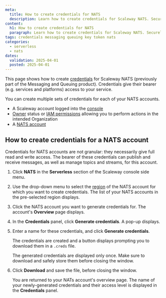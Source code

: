 ```yaml
---
meta:
  title: How to create credentials for NATS
  description: Learn how to create credentials for Scaleway NATS. Securely manage access, and ensure seamless integration with this step-by-step guide.
content:
  h1: How to create credentials for NATS
  paragraph: Learn how to create credentials for Scaleway NATS. Securely manage access, and ensure seamless integration with this step-by-step guide.
tags: credentials messaging queuing key token nats
categories:
  - serverless
  - nats 
dates:
  validation: 2025-04-01
  posted: 2025-04-01
---
```


This page shows how to create [credentials](/nats/concepts/#credentials) for Scaleway NATS (previously part of the Messaging and Queuing product). Credentials give their bearer (e.g. services and platforms) access to your service. 

You can create multiple sets of credentials for each of your NATS accounts.

<Macro id="requirements" />

- A Scaleway account logged into the [console](https://console.scaleway.com)
- [Owner](/iam/concepts/#owner) status or [IAM permissions](/iam/concepts/#permission) allowing you to perform actions in the intended Organization
- A [NATS account](/nats/how-to/create-account/)

## How to create credentials for a NATS account

Credentials for NATS accounts are not granular: they necessarily give full read and write access. The bearer of these credentials can publish and receive messages, as well as manage topics and streams, for this account.

1. Click **NATS** in the **Serverless** section of the Scaleway console side menu. 

2. Use the drop-down menu to select the [region](/nats/concepts/#region) of the NATS account for which you want to create credentials. The list of your NATS accounts in the pre-selected region displays.

3. Click the NATS account you want to generate credentials for. The account's **Overview** page displays.

    <Lightbox src="scaleway-nats-overview.webp" alt="In the Scaleway console, the Overview tab of a NATS account is displayed. Three panels are visible: account information (URL and region), Credentials, adn Delete NATS account." />

4. In the **Credentials** panel, click **Generate credentials**. A pop-up displays.

5. Enter a name for these credentials, and click **Generate credentials**.

    The credentials are created and a button displays prompting you to download them in a `.creds` file.

    <Lightbox src="scaleway-nats-creds.webp" alt="In the Scaleway console, a screen shows that a .creds key file has been generated, which the user is prompted to download." />
    
    <Message type="important">
      The generated credentials are displayed only once. Make sure to download and safely store them before closing the window.
    </Message>

6. Click **Download** and save the file, before closing the window.

    You are returned to your NATs account's overview page. The name of your newly-generated credentials and their access level is displayed in the **Credentials** panel.